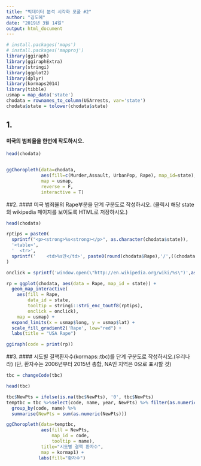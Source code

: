 ```yaml
---
title: "빅데이터 분석 시각화 포폴 #2"
author: "김도혜"
date: "2019년 3월 14일"
output: html_document
---
```

```r
# install.packages('maps')
# install.packages('mapproj')
library(ggiraph)
library(ggiraphExtra)
library(stringi)
library(ggplot2)
library(dplyr)
library(kormaps2014)
library(tibble)
usmap = map_data('state')
chodata = rownames_to_column(USArrests, var='state')
chodata$state = tolower(chodata$state)
```
## 1.
#### 미국의 범죄율을 한번에 작도하시오.
```r
head(chodata)


ggChoropleth(data=chodata,
             aes(fill=c(Murder,Assault, UrbanPop, Rape), map_id=state),
             map = usmap,
             reverse = F,
             interactive = T)
```

##2.
#### 미국 범죄율의 Rape부분을 단계 구분도로 작성하시오. (클릭시 해당 state의 wikipedia 페이지를 보이도록 HTML로 저장하시오.)

```r
head(chodata)

rptips = paste0(
  sprintf("<p><strong>%s<strong></p>", as.character(chodata$state)),
  '<table>',
  '  <tr>',
  sprintf('    <td>%s만</td>', paste0(round(chodata$Rape),'/',((chodata$UrbanPop)*10)))
)

onclick = sprintf('window.open(\"http://en.wikipedia.org/wiki/%s\")',as.character(chodata$state))

rp = ggplot(chodata, aes(data = Rape, map_id = state)) +
  geom_map_interactive(
    aes(fill = Rape,
        data_id = state,
        tooltip = stringi::stri_enc_toutf8(rptips),
        onclick = onclick),
    map = usmap) +
  expand_limits(x = usmap$long, y = usmap$lat) +
  scale_fill_gradient2('Rape', low="red") +
  labs(title = "USA Rape")

ggiraph(code = print(rp))
```

##3.
#### 시도별 결핵환자수(kormaps::tbc)를 단계 구분도로 작성하시오.(우리나라) (단, 환자수는 2006년부터 2015년 총합, NA인 지역은 0으로 표시할 것)

```r
tbc = changeCode(tbc)

head(tbc)

tbc$NewPts = ifelse(is.na(tbc$NewPts), '0', tbc$NewPts)
temptbc = tbc %>%select(code, name, year, NewPts) %>% filter(as.numeric(year) >=2006) %>%
  group_by(code, name) %>%
  summarise(NewPts = sum(as.numeric(NewPts)))

ggChoropleth(data=temptbc, 
             aes(fill = NewPts, 
                 map_id = code, 
                 tooltip = name),
             title="시도별 결핵 환자수",
             map = kormap1) +
            labs(fill="환자수")
```

